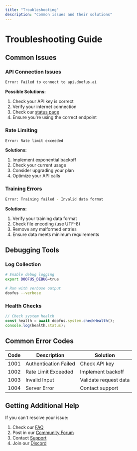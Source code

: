 ```yaml
---
title: "Troubleshooting"
description: "Common issues and their solutions"
---
```


# Troubleshooting Guide

## Common Issues

### API Connection Issues

```bash
Error: Failed to connect to api.doofus.ai
```

**Possible Solutions:**
1. Check your API key is correct
2. Verify your internet connection
3. Check our [status page](https://status.doofus.ai)
4. Ensure you're using the correct endpoint

### Rate Limiting

```bash
Error: Rate limit exceeded
```

**Solutions:**
1. Implement exponential backoff
2. Check your current usage
3. Consider upgrading your plan
4. Optimize your API calls

### Training Errors

```bash
Error: Training failed - Invalid data format
```

**Solutions:**
1. Verify your training data format
2. Check file encoding (use UTF-8)
3. Remove any malformed entries
4. Ensure data meets minimum requirements

## Debugging Tools

### Log Collection

```bash
# Enable debug logging
export DOOFUS_DEBUG=true

# Run with verbose output
doofus --verbose
```

### Health Checks

```typescript
// Check system health
const health = await doofus.system.checkHealth();
console.log(health.status);
```

## Common Error Codes

| Code | Description | Solution |
|------|-------------|----------|
| 1001 | Authentication Failed | Check API key |
| 1002 | Rate Limit Exceeded | Implement backoff |
| 1003 | Invalid Input | Validate request data |
| 1004 | Server Error | Contact support |

## Getting Additional Help

If you can't resolve your issue:

1. Check our [FAQ](/support/faq)
2. Post in our [Community Forum](https://community.doofus.ai)
3. Contact [Support](/support/contact)
4. Join our [Discord](https://discord.gg/doofus)